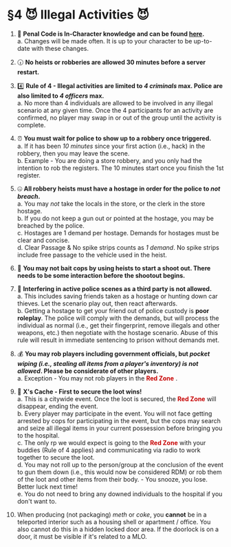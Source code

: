 # §4 😈 Illegal Activities 😈

1. 📃 **Penal Code is In-Character knowledge and can be found [here](https://docs.google.com/spreadsheets/d/1hqnAtxl0d1x4YH16EVrgZJoONZscbPPny5tbEYbFl8Q/edit?usp=sharin).**\
a. Changes will be made often. It is up to your character to be up-to-date with these changes. 

2. 🕡 **No heists or robberies are allowed 30 minutes before a server restart.**

3. 4️⃣ **Rule of 4 - Illegal activities are limited to *4 criminals* max. Police are also limited to *4 officers* max.**\
a. No more than 4 individuals are allowed to be involved in any illegal scenario at any given time. Once the 4 participants for an activity are confirmed, no player may swap in or out of the group until the activity is complete.

4. ⏰ **You must wait for police to show up to a robbery once triggered.**\
a. If it has been *10 minutes* since your first action (i.e., hack) in the robbery, then you may leave the scene.\
b. Example - You are doing a store robbery, and you only had the intention to rob the registers. The 10 minutes start once you finish the 1st register.

5. 🤐 **All robbery heists must have a hostage in order for the police to *not breach*.**\
a. You may *not* take the locals in the store, or the clerk in the store hostage.\
b. If you do not keep a gun out or pointed at the hostage, you may be breached by the police.\
c. Hostages are 1 demand per hostage. Demands for hostages must be clear and concise.\
d. Clear Passage & No spike strips counts as *1 demand*. No spike strips include free passage to the vehicle used in the heist.

6. 🔫 **You may not bait cops by using heists to start a shoot out. There needs to be some interaction before the shootout begins.**

7. 🤡 **Interfering in active police scenes as a third party is not allowed.**\
a. This includes saving friends taken as a hostage or hunting down car thieves. Let the scenario play out, then react afterwards.\
b. Getting a hostage to get your friend out of police custody is **poor roleplay**. The police will comply with the demands, but will process the individual as normal (i.e., get their fingerprint, remove illegals and other weapons, etc.) then negotiate with the hostage scenario. Abuse of this rule will result in immediate sentencing to prison without demands met.

8. 💰 **You may rob players including government officials, but *pocket wiping (i.e., stealing all items from a player's inventory) is not allowed*. Please be considerate of other players.**\
a. Exception - You may not rob players in the <font color="#c70000"> **Red Zone** </font>.

9. 🔴 **X's Cache - First to secure the loot wins!**\
a. This is a citywide event. Once the loot is secured, the <font color="#c70000"> **Red Zone** </font> will disappear, ending the event.\
b. Every player may participate in the event. You will not face getting arrested by cops for participating in the event, but the cops may search and seize all illegal items in your current possession before bringing you to the hospital.\
c. The only rp we would expect is going to the <font color="#c70000"> **Red Zone** </font> with your buddies (Rule of 4 applies) and communicating via radio to work together to secure the loot.\
d. You may not roll up to the person/group at the conclusion of the event to gun them down (i.e., this would now be considered RDM) or rob them of the loot and other items from their body. - You snooze, you lose. Better luck next time!\
e. You do not need to bring any downed individuals to the hospital if you don't want to.

10. When producing (not packaging) *meth* or *coke*, you **cannot** be in a teleported interior such as a housing shell or apartment / office. You also cannot do this in a hidden locked door area. If the doorlock is on a door, it must be visible if it's related to a MLO.